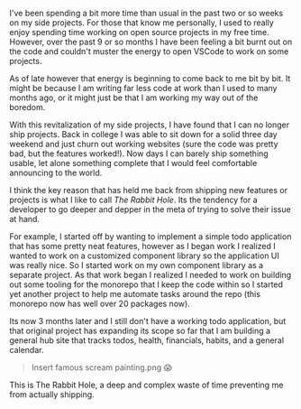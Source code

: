 
I've been spending a bit more time than usual in the past two or so weeks on my
side projects. For those that know me personally, I used to really enjoy
spending time working on open source projects in my free time. However, over the
past 9 or so months I have been feeling a bit burnt out on the code and couldn't
muster the energy to open VSCode to work on some projects.

As of late however that energy is beginning to come back to me bit by bit. It
might be because I am writing far less code at work than I used to many months
ago, or it might just be that I am working my way out of the boredom.

With this revitalization of my side projects, I have found that I can no longer
ship projects. Back in college I was able to sit down for a solid three day
weekend and just churn out working websites (sure the code was pretty bad, but
the features worked!). Now days I can barely ship something usable, let alone
something complete that I would feel comfortable announcing to the world.

I think the key reason that has held me back from shipping new features or
projects is what I like to call _The Rabbit Hole_. Its the tendency for a
developer to go deeper and depper in the meta of trying to solve their issue at
hand.

For example, I started off by wanting to implement a simple todo application
that has some pretty neat features, however as I began work I realized I wanted
to work on a customized component library so the application UI was really nice.
So I started work on my own component library as a separate project. As that
work began I realized I needed to work on building out some tooling for the
monorepo that I keep the code within so I started yet another project to help me
automate tasks around the repo (this monorepo now has well over 20 packages
now).

Its now 3 months later and I still don't have a working todo application, but
that original project has expanding its scope so far that I am building a
general hub site that tracks todos, health, financials, habits, and a general
calendar.

> Insert famous scream painting.png 😱

This is The Rabbit Hole, a deep and complex waste of time preventing me from
actually shipping.
